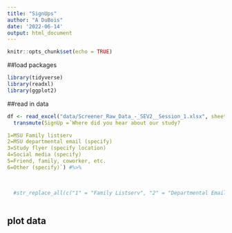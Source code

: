 ```yaml
---
title: "SignUps"
author: "A DuBois"
date: '2022-06-14'
output: html_document
---
```


```r
knitr::opts_chunk$set(echo = TRUE)
```

##load packages
```r

library(tidyverse)
library(readxl)
library(ggplot2)

```

##read in data

```r

df <- read_excel("data/Screener_Raw_Data_-_SEV2__Session_1.xlsx", sheet = 2) %>%
  transmute(SignUp =`Where did you hear about our study?

1=MSU Family listserv
2=MSU departmental email (specify)
3=Study flyer (specify location)
4=Social media (specify)
5=Friend, family, coworker, etc.
6=Other (specify)`) #%>%
    
  
  
  #str_replace_all(c("1" = "Family Listserv", "2" = "Departmental Email", "3" = "Study Flyer", "4" = "Social Media", "5" = "Friend, Family, Coworker", "6" = "Other"))



```

## plot data

``` r



```